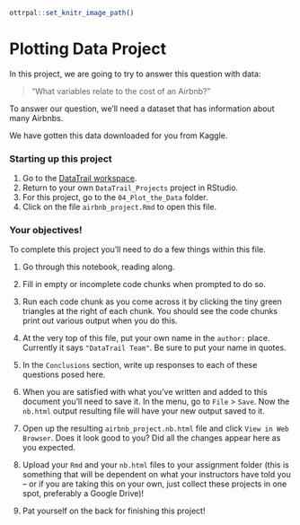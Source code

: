 
```r
ottrpal::set_knitr_image_path()
```

# Plotting Data Project

In this project, we are going to try to answer this question with data:

> "What variables relate to the cost of an Airbnb?"

To answer our question, we'll need a dataset that has information about many Airbnbs.

We have gotten this data downloaded for you from Kaggle.

### Starting up this project

1. Go to the [DataTrail workspace](https://rstudio.cloud/spaces/3919/join?access_code=RUUQ-eEgKea0oMF7EJy4UePldyBBMu7d0amv2KFC).
2. Return to your own `DataTrail_Projects` project in RStudio.
3. For this project, go to the `04_Plot_the_Data` folder.
4. Click on the file `airbnb_project.Rmd` to open this file.

### Your objectives!

To complete this project you'll need to do a few things within this file.  

1. Go through this notebook, reading along.

2. Fill in empty or incomplete code chunks when prompted to do so.

3. Run each code chunk as you come across it by clicking the tiny green triangles at the right of each chunk. You should see the code chunks print out various output when you do this.

4. At the very top of this file, put your own name in the `author:` place. Currently it says `"DataTrail Team"`. Be sure to put your name in quotes.

5. In the `Conclusions` section, write up responses to each of these questions posed here.

6. When you are satisfied with what you've written and added to this document you'll need to save it. In the menu, go to `File` > `Save`. Now the `nb.html` output resulting file will have your new output saved to it.

7. Open up the resulting `airbnb_project.nb.html` file and click `View in Web Browser`. Does it look good to you? Did all the changes appear here as you expected.

8. Upload your `Rmd` and your `nb.html` files to your assignment folder (this is something that will be dependent on what your instructors have told you -- or if you are taking this on your own, just collect these projects in one spot, preferably a Google Drive)!

7. Pat yourself on the back for finishing this project!
